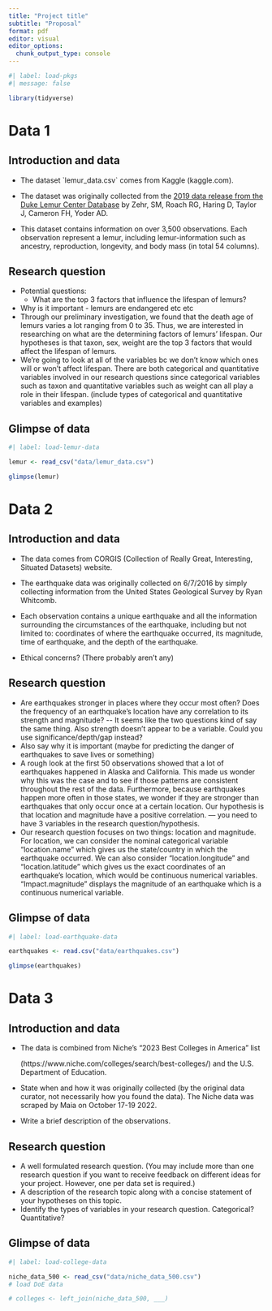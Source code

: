 ```yaml
---
title: "Project title"
subtitle: "Proposal"
format: pdf
editor: visual
editor_options: 
  chunk_output_type: console
---
```


```r
#| label: load-pkgs
#| message: false

library(tidyverse)
```

# Data 1

## Introduction and data

-   The dataset \`lemur_data.csv\` comes from Kaggle (kaggle.com).

-   The dataset was originally collected from the [2019 data release from the Duke Lemur Center Database](https://lemur.duke.edu/duke-lemur-center-database/) by Zehr, SM, Roach RG, Haring D, Taylor J, Cameron FH, Yoder AD.

-   This dataset contains information on over 3,500 observations. Each observation represent a lemur, including lemur-information such as ancestry, reproduction, longevity, and body mass (in total 54 columns).

## Research question

-   Potential questions:
    -   What are the top 3 factors that influence the lifespan of lemurs?
-   Why is it important - lemurs are endangered etc etc
-   Through our preliminary investigation, we found that the death age of lemurs varies a lot ranging from 0 to 35. Thus, we are interested in researching on what are the determining factors of lemurs' lifespan. Our hypotheses is that taxon, sex, weight are the top 3 factors that would affect the lifespan of lemurs.
-   We're going to look at all of the variables bc we don't know which ones will or won't affect lifespan. There are both categorical and quantitative variables involved in our research questions since categorical variables such as taxon and quantitative variables such as weight can all play a role in their lifespan. (include types of categorical and quantitative variables and examples)

## Glimpse of data

```r
#| label: load-lemur-data

lemur <- read_csv("data/lemur_data.csv")

glimpse(lemur)
```

# Data 2

## Introduction and data

-   The data comes from CORGIS (Collection of Really Great, Interesting, Situated Datasets) website.

-   The earthquake data was originally collected on 6/7/2016 by simply collecting information from the United States Geological Survey by Ryan Whitcomb.

-   Each observation contains a unique earthquake and all the information surrounding the circumstances of the earthquake, including but not limited to: coordinates of where the earthquake occurred, its magnitude, time of earthquake, and the depth of the earthquake.

-   Ethical concerns? (There probably aren't any)

## Research question

-   Are earthquakes stronger in places where they occur most often? Does the frequency of an earthquake's location have any correlation to its strength and magnitude? \-- It seems like the two questions kind of say the same thing. Also strength doesn't appear to be a variable. Could you use significance/depth/gap instead?
-   Also say why it is important (maybe for predicting the danger of earthquakes to save lives or something)
-   A rough look at the first 50 observations showed that a lot of earthquakes happened in Alaska and California. This made us wonder why this was the case and to see if those patterns are consistent throughout the rest of the data. Furthermore, because earthquakes happen more often in those states, we wonder if they are stronger than earthquakes that only occur once at a certain location. Our hypothesis is that location and magnitude have a positive correlation. --- you need to have 3 variables in the research question/hypothesis.
-   Our research question focuses on two things: location and magnitude. For location, we can consider the nominal categorical variable "location.name" which gives us the state/country in which the earthquake occurred. We can also consider "location.longitude" and "location.latitude" which gives us the exact coordinates of an earthquake's location, which would be continuous numerical variables. "Impact.magnitude" displays the magnitude of an earthquake which is a continuous numerical variable.

## Glimpse of data

```r
#| label: load-earthquake-data

earthquakes <- read.csv("data/earthquakes.csv")

glimpse(earthquakes)
```

# Data 3

## Introduction and data

-   The data is combined from Niche's "2023 Best Colleges in America" list

    (https://www.niche.com/colleges/search/best-colleges/) and the U.S. Department of Education.

-   State when and how it was originally collected (by the original data curator, not necessarily how you found the data). The Niche data was scraped by Maia on October 17-19 2022.

-   Write a brief description of the observations.

## Research question

-   A well formulated research question. (You may include more than one research question if you want to receive feedback on different ideas for your project. However, one per data set is required.)
-   A description of the research topic along with a concise statement of your hypotheses on this topic.
-   Identify the types of variables in your research question. Categorical? Quantitative?

## Glimpse of data

```r
#| label: load-college-data

niche_data_500 <- read_csv("data/niche_data_500.csv")
# load DoE data

# colleges <- left_join(niche_data_500, ___)
```
